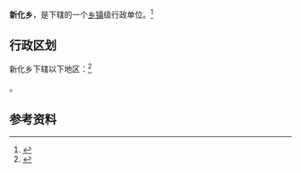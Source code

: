 {{中国乡级行政区|52/26/28/201/000}}

'''新化乡'''，是{{PRC admin/fullname|52/26/28/201/000|3}}下辖的一个[[乡镇|乡镇]]级行政单位。<ref>{{PRC admin/ref sgc|{{PRC admin/parent|52/26/28/201/000}}}}</ref>

== 行政区划 ==

新化乡下辖以下地区：<ref>{{PRC admin/ref sgc|52/26/28/201/000}}</ref>

{{PRC admin/children|52/26/28/201/000}}。

== 参考资料 ==

{{reflist}}

{{行政区划小作品}}
{{PRC admin/navcat|52/26/28/201/000}}